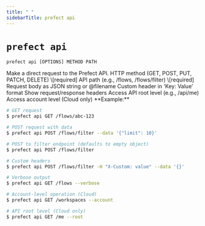 ```yaml
---
title: " "
sidebarTitle: prefect api
---
```


# `prefect api`



```command
prefect api [OPTIONS] METHOD PATH
```



<Info>
Make a direct request to the Prefect API.
</Info>






<AccordionGroup>


<Accordion title="Arguments" defaultOpen>
<ResponseField name="METHOD" type="string" required>
    HTTP method (GET, POST, PUT, PATCH, DELETE)  \[required]
</ResponseField>
<ResponseField name="PATH" type="string" required>
    API path (e.g., /flows, /flows/filter)  \[required]
</ResponseField>
</Accordion>



<Accordion title="Options" defaultOpen>

<ResponseField name="--data">
    Request body as JSON string or @filename
</ResponseField>

<ResponseField name="-H">
    Custom header in 'Key: Value' format
</ResponseField>

<ResponseField name="-v">
    Show request/response headers
</ResponseField>

<ResponseField name="--root">
    Access API root level (e.g., /api/me)
</ResponseField>

<ResponseField name="--account">
    Access account level (Cloud only)
</ResponseField>

</Accordion>

</AccordionGroup>


<Note>
**Example:**

```bash
# GET request
$ prefect api GET /flows/abc-123

# POST request with data
$ prefect api POST /flows/filter --data '{"limit": 10}'

# POST to filter endpoint (defaults to empty object)
$ prefect api POST /flows/filter

# Custom headers
$ prefect api POST /flows/filter -H "X-Custom: value" --data '{}'

# Verbose output
$ prefect api GET /flows --verbose

# Account-level operation (Cloud)
$ prefect api GET /workspaces --account

# API root level (Cloud only)
$ prefect api GET /me --root
```
</Note>

